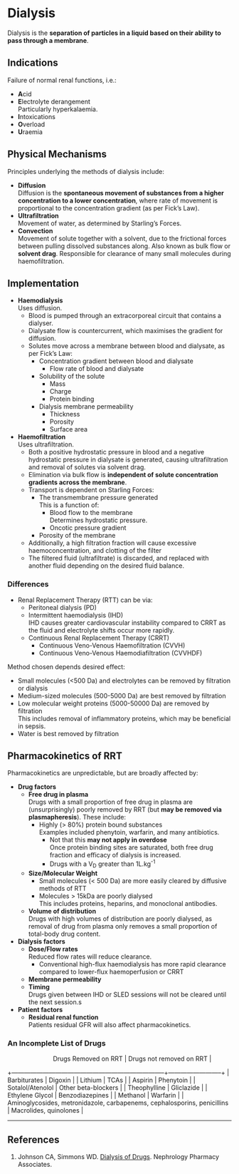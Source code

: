 # Dialysis

Dialysis is the **separation of particles in a liquid based on their ability to pass through a membrane**. 

## Indications

Failure of normal renal functions, i.e.:

* **A**cid
* **E**lectrolyte derangement\
Particularly hyperkalaemia.
* **I**ntoxications
* **O**verload
* **U**raemia

## Physical Mechanisms

Principles underlying the methods of dialysis include:

* **Diffusion**\
Diffusion is the **spontaneous movement of substances from a higher concentration to a lower concentration**, where rate of movement is proportional to the concentration gradient (as per Fick's Law).
* **Ultrafiltration**\
Movement of water, as determined by Starling's Forces.
* **Convection**\
Movement of solute together with a solvent, due to the frictional forces between pulling dissolved substances along. Also known as  bulk flow or **solvent drag**. Responsible for clearance of many small molecules during haemofiltration.

## Implementation

* **Haemodialysis**\
Uses diffusion.\
    * Blood is pumped through an extracorporeal circuit that contains a dialyser.
    * Dialysate flow is countercurrent, which maximises the gradient for diffusion.
    * Solutes move across a membrane between blood and dialysate, as per Fick's Law:
        * Concentration gradient between blood and dialysate
            * Flow rate of blood and dialysate
        * Solubility of the solute
            * Mass
            * Charge
            * Protein binding
        * Dialysis membrane permeability
            * Thickness
            * Porosity
            * Surface area

* **Haemofiltration**\
Uses ultrafiltration.\
    * Both a positive hydrostatic pressure in blood and a negative hydrostatic pressure in dialysate is generated, causing ultrafiltration and removal of solutes via solvent drag.
    * Elimination via bulk flow is **independent of solute concentration gradients across the membrane**.
    * Transport is dependent on Starling Forces:
        * The transmembrane pressure generated\
        This is a function of:
            * Blood flow to the membrane\
            Determines hydrostatic pressure.
            * Oncotic pressure gradient
        * Porosity of the membrane
    * Additionally, a high filtration fraction will cause excessive haemoconcentration, and clotting of the filter
    * The filtered fluid (ultrafiltrate) is discarded, and replaced with another fluid depending on the desired fluid balance.

### Differences

* Renal Replacement Therapy (RTT) can be via:
   * Peritoneal dialysis (PD)
   * Intermittent haemodialysis (IHD)\
   IHD causes greater cardiovascular instability compared to CRRT as the fluid and electrolyte shifts occur more rapidly.
   * Continuous Renal Replacement Therapy (CRRT)
        * Continuous Veno-Venous Haemofiltration (CVVH)
        * Continuous Veno-Venous Haemodiafiltration (CVVHDF)

Method chosen depends desired effect:

* Small molecules (<500 Da) and electrolytes can be removed by filtration or dialysis
* Medium-sized molecules (500-5000 Da) are best removed by filtration
* Low molecular weight proteins (5000-50000 Da) are removed by filtration\
This includes removal of inflammatory proteins, which may be beneficial in sepsis.
* Water is best removed by filtration

## Pharmacokinetics of RRT

Pharmacokinetics are unpredictable, but are broadly affected by:

* **Drug factors**
    * **Free drug in plasma**\
    Drugs with a small proportion of free drug in plasma are (unsurprisingly) poorly removed by RRT (but **may be removed via plasmapheresis**). These include:
        * Highly (> 80%) protein bound substances\
        Examples included phenytoin, warfarin, and many antibiotics.
            * Not that this **may not apply in overdose**\
            Once protein binding sites are saturated, both free drug fraction and efficacy of dialysis is increased.
            * Drugs with a V~D~ greater than 1L.kg^-1^
    * **Size/Molecular Weight**\
        * Small molecules (< 500 Da) are more easily cleared by diffusive methods of RTT
        * Molecules > 15kDa are poorly dialysed\
        This includes proteins, heparins, and monoclonal antibodies.
    * **Volume of distribution**\
    Drugs with high volumes of distribution are poorly dialysed, as removal of drug from plasma only removes a small proportion of total-body drug content.

* **Dialysis factors** 
    * **Dose/Flow rates**\
    Reduced flow rates will reduce clearance.
        * Conventional high-flux haemodialysis has more rapid clearance compared to lower-flux haemoperfusion or CRRT
    * **Membrane permeability**\
    * **Timing**\
    Drugs given between IHD or SLED sessions will not be cleared until the next session.s

* **Patient factors**
    * **Residual renal function**\
    Patients residual GFR will also affect pharmacokinetics.


### An Incomplete List of Drugs 

|                           Drugs Removed on RRT                           | Drugs not removed on RRT |
+--------------------------------------------------------------------------+--------------------------+
| Barbiturates                                                             | Digoxin                  |
| Lithium                                                                  | TCAs                     |
| Aspirin                                                                  | Phenytoin                |
| Sotalol/Atenolol                                                         | Other beta-blockers      |
| Theophylline                                                             | Gliclazide               |
| Ethylene Glycol                                                          | Benzodiazepines          |
| Methanol                                                                 | Warfarin                 |
| Aminoglycosides, metronidazole, carbapenems, cephalosporins, penicillins | Macrolides, quinolones   |

---

## References

1. Johnson CA, Simmons WD. [Dialysis of Drugs](http://www.just.edu.jo/DIC/Manuals/Dialysis%20of%20Drugs.pdf). Nephrology Pharmacy Associates.